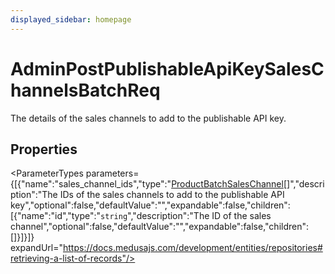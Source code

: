 ```yaml
---
displayed_sidebar: homepage
---
```



# AdminPostPublishableApiKeySalesChannelsBatchReq

The details of the sales channels to add to the publishable API key.

## Properties

<ParameterTypes parameters={[{"name":"sales_channel_ids","type":"[ProductBatchSalesChannel](medusa.ProductBatchSalesChannel.mdx)[]","description":"The IDs of the sales channels to add to the publishable API key","optional":false,"defaultValue":"","expandable":false,"children":[{"name":"id","type":"`string`","description":"The ID of the sales channel","optional":false,"defaultValue":"","expandable":false,"children":[]}]}]} expandUrl="https://docs.medusajs.com/development/entities/repositories#retrieving-a-list-of-records"/>
